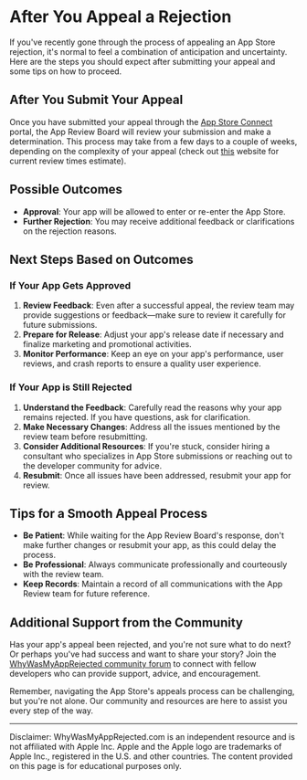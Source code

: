 # After You Appeal a Rejection

If you've recently gone through the process of appealing an App Store rejection,
it's normal to feel a combination of anticipation and uncertainty. Here are the
steps you should expect after submitting your appeal and some tips on how to
proceed.

## After You Submit Your Appeal

Once you have submitted your appeal through the [App Store
Connect](https://appstoreconnect.apple.com/) portal, the App Review Board will
review your submission and make a determination. This process may take from a
few days to a couple of weeks, depending on the complexity of your appeal (check
out [this](https://www.runway.team/appreviewtimes) website for current review
times estimate).

## Possible Outcomes

- **Approval**: Your app will be allowed to enter or re-enter the App Store.
- **Further Rejection**: You may receive additional feedback or clarifications
  on the rejection reasons.

## Next Steps Based on Outcomes

### If Your App Gets Approved

1. **Review Feedback**: Even after a successful appeal, the review team may
   provide suggestions or feedback—make sure to review it carefully for future
   submissions.
2. **Prepare for Release**: Adjust your app's release date if necessary and
   finalize marketing and promotional activities.
3. **Monitor Performance**: Keep an eye on your app's performance, user reviews,
   and crash reports to ensure a quality user experience.

### If Your App is Still Rejected

1. **Understand the Feedback**: Carefully read the reasons why your app remains
   rejected. If you have questions, ask for clarification.
2. **Make Necessary Changes**: Address all the issues mentioned by the review
   team before resubmitting.
3. **Consider Additional Resources**: If you're stuck, consider hiring a
   consultant who specializes in App Store submissions or reaching out to the
   developer community for advice.
4. **Resubmit**: Once all issues have been addressed, resubmit your app for
   review.

## Tips for a Smooth Appeal Process

- **Be Patient**: While waiting for the App Review Board's response, don't make
  further changes or resubmit your app, as this could delay the process.
- **Be Professional**: Always communicate professionally and courteously with
  the review team.
- **Keep Records**: Maintain a record of all communications with the App Review
  team for future reference.

## Additional Support from the Community

Has your app's appeal been rejected, and you're not sure what to do next? Or
perhaps you've had success and want to share your story? Join the
[WhyWasMyAppRejected community
forum](https://github.com/whywasmyapprejected/whywasmyapprejected-com/discussions)
to connect with fellow developers who can provide support, advice, and
encouragement.

Remember, navigating the App Store's appeals process can be challenging, but
you're not alone. Our community and resources are here to assist you every step
of the way.

---
Disclaimer: WhyWasMyAppRejected.com is an independent resource and is not
affiliated with Apple Inc. Apple and the Apple logo are trademarks of Apple
Inc., registered in the U.S. and other countries. The content provided on this
page is for educational purposes only.